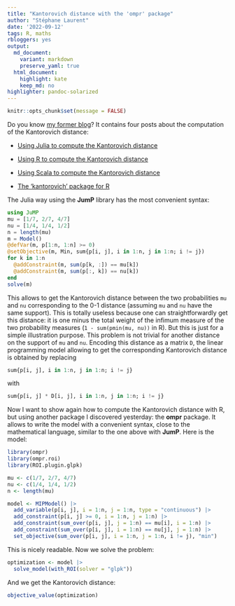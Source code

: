 ```yaml
---
title: "Kantorovich distance with the 'ompr' package"
author: "Stéphane Laurent"
date: '2022-09-12'
tags: R, maths
rbloggers: yes
output:
  md_document:
    variant: markdown
    preserve_yaml: true
  html_document:
    highlight: kate
    keep_md: no
highlighter: pandoc-solarized
---
```


```r
knitr::opts_chunk$set(message = FALSE)
```

Do you know 
[my former blog](http://stla.github.io/stlapblog/index.html)? 
It contains four posts about the computation of the Kantorovich distance:

- [Using Julia to compute the Kantorovich distance](https://stla.github.io/stlapblog/posts/KantorovichWithJulia.html)

- [Using R to compute the Kantorovich distance](http://stla.github.io/stlapblog/posts/KantorovichWithR.html)

- [Using Scala to compute the Kantorovich distance](http://stla.github.io/stlapblog/posts/KantorovichWithScala.html)

- [The 'kantorovich' package for R](http://stla.github.io/stlapblog/posts/kantorovich-package.html)

The Julia way using the **JumP** library has the most convenient syntax:

```julia
using JuMP 
mu = [1/7, 2/7, 4/7]
nu = [1/4, 1/4, 1/2]
n = length(mu)
m = Model()
@defVar(m, p[1:n, 1:n] >= 0)
@setObjective(m, Min, sum{p[i, j], i in 1:n, j in 1:n; i != j})
for k in 1:n
  @addConstraint(m, sum(p[k, :]) == mu[k])
  @addConstraint(m, sum(p[:, k]) == nu[k])
end
solve(m)
```

This allows to get the Kantorovich distance between the two probabilities 
`mu` and `nu` corresponding to the 0-1 distance (assuming `mu` and `nu` have 
the same support). This is totally useless because one can straightforwardly 
get this distance: it is one minus the total weight of the infimum measure 
of the two probability measures (`1 - sum(pmin(mu, nu))` in R). But this is 
just for a simple illustration purpose. This problem is not trivial for another 
distance on the support of `mu` and `nu`. Encoding this distance as a 
matrix `D`, the linear programming model allowing to get the corresponding 
Kantorovich distance is obtained by replacing

```julia
sum{p[i, j], i in 1:n, j in 1:n; i != j}
```

with

```julia
sum{p[i, j] * D[i, j], i in 1:n, j in 1:n; i != j}
```

Now I want to show again how to compute the Kantorovich distance with R, but 
using another package I discovered yesterday: the **ompr** package. 
It allows to write the model with a convenient syntax, close to the 
mathematical language, similar to the one above with **JumP**. 
Here is the model:


```r
library(ompr)
library(ompr.roi)
library(ROI.plugin.glpk)

mu <- c(1/7, 2/7, 4/7)
nu <- c(1/4, 1/4, 1/2)
n <- length(mu)

model <- MIPModel() |>
  add_variable(p[i, j], i = 1:n, j = 1:n, type = "continuous") |>
  add_constraint(p[i, j] >= 0, i = 1:n, j = 1:n) |>
  add_constraint(sum_over(p[i, j], j = 1:n) == mu[i], i = 1:n) |>
  add_constraint(sum_over(p[i, j], i = 1:n) == nu[j], j = 1:n) |>
  set_objective(sum_over(p[i, j], i = 1:n, j = 1:n, i != j), "min") 
```

This is nicely readable. Now we solve the problem:

```r
optimization <- model |>
  solve_model(with_ROI(solver = "glpk"))
```

And we get the Kantorovich distance:

```r
objective_value(optimization)
```

